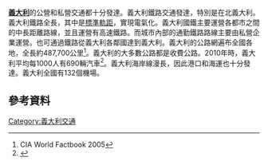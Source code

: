 '''[[義大利|義大利]]'''的公營和私營交通都十分發達。義大利鐵路交通發達，特別是在北義大利。義大利鐵路全長{{convert|19394|km|abbr=on}}，其中{{convert|18071|km|abbr=on}}是[[標準軌距|標準軌距]]，{{convert|11322|km|abbr=on}}實現電氣化。義大利國鐵主要運營各都市之間的中長距離路線，並且運營有高速鐵路。而城市內部的通勤鐵路路線主要由私營企業運營。也可通過鐵路從義大利各鄰國達到義大利。義大利的公路網遍布全國各地，全長約487,700公里<ref>CIA World Factbook 2005</ref>。義大利的大多數公路都是收費公路。2010年時，義大利平均每1000人有690輛汽車<ref name=Wards11>{{cite news|url=http://wardsauto.com/ar/world_vehicle_population_110815/|title=World Vehicle Population Tops 1 Billion Units|author=John Sousanis|work=[[Ward's|Ward AutoWorld]]|date=15 August 2011|accessdate=27 August 2011|archiveurl=https://web.archive.org/web/20110827104934/http://wardsauto.com/ar/world_vehicle_population_110815/|archivedate=2011-08-27|deadurl=yes}}</ref>。義大利海岸線漫長，因此港口和海運也十分發達。義大利全國有132個機場。

== 參考資料 ==
{{Reflist}}
{{commonscat-inline|Transport in Italy}}

{{Italy topics}}

[[Category:義大利交通|Category:義大利交通]]